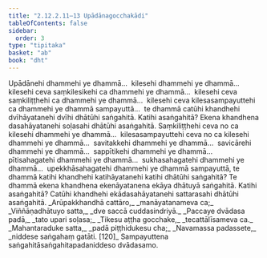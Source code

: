 ```yaml
---
title: "2.12.2.11–13 Upādānagocchakādi"
tableOfContents: false
sidebar:
  order: 3
type: "tipitaka"
basket: "ab"
book: "dht"
---
```



<DynamicBreadcrumb />

<Division number="446" book="dht" bookNo="31" page="82">

<Paragraph number="542" book="dht">
Upādānehi dhammehi ye dhammā…  kilesehi dhammehi ye dhammā…  kilesehi ceva saṃkilesikehi ca dhammehi ye dhammā…  kilesehi ceva saṃkiliṭṭhehi ca dhammehi ye dhammā…  kilesehi ceva kilesasampayuttehi ca dhammehi ye dhammā sampayuttā…  te dhammā catūhi khandhehi dvīhāyatanehi dvīhi dhātūhi saṅgahitā. Katihi asaṅgahitā? Ekena khandhena dasahāyatanehi soḷasahi dhātūhi asaṅgahitā.
</Paragraph>

</Division>
<Division number="447" book="dht" bookNo="31" page="82">

<Paragraph number="543" book="dht">
Saṃkiliṭṭhehi ceva no ca kilesehi dhammehi ye dhammā…  kilesasampayuttehi ceva no ca kilesehi dhammehi ye dhammā…  savitakkehi dhammehi ye dhammā…  savicārehi dhammehi ye dhammā…  sappītikehi dhammehi ye dhammā…  pītisahagatehi dhammehi ye dhammā…  sukhasahagatehi dhammehi ye dhammā…  upekkhāsahagatehi dhammehi ye dhammā sampayuttā, te dhammā katihi khandhehi katihāyatanehi katihi dhātūhi saṅgahitā? Te dhammā ekena khandhena ekenāyatanena ekāya dhātuyā saṅgahitā. Katihi asaṅgahitā? Catūhi khandhehi ekādasahāyatanehi sattarasahi dhātūhi asaṅgahitā.
</Paragraph>

<Paragraph number="544" type="verses" book="dht">
_Arūpakkhandhā cattāro,_  
_manāyatanameva ca;_  
_Viññāṇadhātuyo satta,_  
_dve saccā cuddasindriyā._  

</Paragraph>

<Paragraph number="545" type="verses" book="dht">
_Paccaye dvādasa padā,_  
_tato upari soḷasa;_  
_Tikesu aṭṭha gocchake,_  
_tecattālīsameva ca._  

</Paragraph>

<Paragraph number="546" type="verses" book="dht">
_Mahantaraduke satta,_  
_padā piṭṭhidukesu cha;_  
_Navamassa padassete,_  
_niddese saṅgahaṃ gatāti. [120]_  


</Paragraph>
</Division>

<Paragraph number="547" type="center" book="dht">
Sampayuttena saṅgahitāsaṅgahitapadaniddeso dvādasamo.
</Paragraph>
